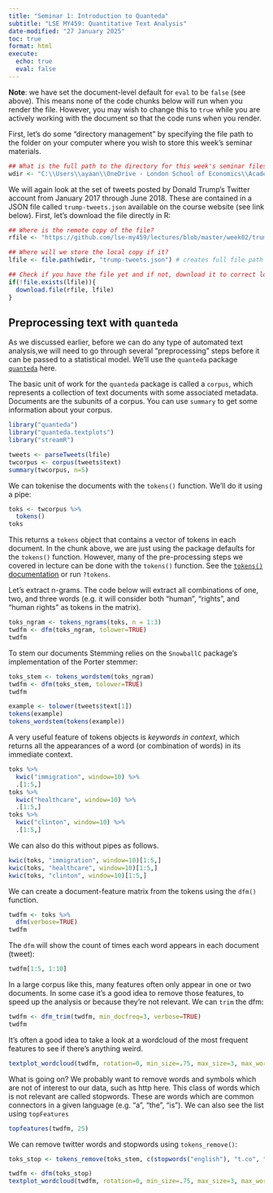 ```yaml
---
title: "Seminar 1: Introduction to Quanteda"
subtitle: "LSE MY459: Quantitative Text Analysis"
date-modified: "27 January 2025" 
toc: true
format: html
execute:
  echo: true
  eval: false
---
```


**Note**: we have set the document-level default for `eval` to be `false` (see above). This means none of the code chunks below will run when you render the file. However, you may wish to change this to `true` while you are actively working with the document so that the code runs when you render.

First, let's do some "directory management" by specifying the file path to the folder on your computer where you wish to store this week's seminar materials. 

```r
## What is the full path to the directory for this week's seminar files?
wdir <- "C:\\Users\\ayaan\\OneDrive - London School of Economics\\Academics\\MPA_DSPP\\Text Analysis\\lectures\\week02" # <- paste your path here
```

We will again look at the set of tweets posted by Donald Trump's Twitter account from January 2017 through June 2018. These are contained in a JSON file called `trump-tweets.json` available on the course website (see link below). First, let's download the file directly in R:

```r
## Where is the remote copy of the file?
rfile <- "https://github.com/lse-my459/lectures/blob/master/week02/trump-tweets.json"

## Where will we store the local copy if it?
lfile <- file.path(wdir, "trump-tweets.json") # creates full file path

## Check if you have the file yet and if not, download it to correct location
if(!file.exists(lfile)){
  download.file(rfile, lfile)
}
```

## Preprocessing text with `quanteda`

As we discussed earlier, before we can do any type of automated text analysis,we will need to go through several "preprocessing" steps before it can be passed to a statistical model. We'll use the `quanteda` package  [`quanteda`](https://quanteda.io/) here.

The basic unit of work for the `quanteda` package is called a `corpus`, which represents a collection of text documents with some associated metadata. Documents are the subunits of a corpus. You can use `summary` to get some information about your corpus.

```r
library("quanteda")
library("quanteda.textplots")
library("streamR")

tweets <- parseTweets(lfile)
twcorpus <- corpus(tweets$text)
summary(twcorpus, n=5)
```

We can tokenise the documents with the `tokens()` function. We'll do it using a pipe:

```r
toks <- twcorpus %>%
  tokens()
toks
```

This returns a `tokens` object that contains a vector of tokens in each document. In the chunk above, we are just using the package defaults for the `tokens()` function. However, many of the pre-processing steps we covered in lecture can be done with the `tokens()` function. See the [`tokens()` documentation](https://quanteda.io/reference/tokens.html) or run `?tokens`.

Let's extract n-grams. The code below will extract all combinations of one, two, and three words (e.g. it will consider both "human", "rights", and "human rights" as tokens in the matrix).

```r
toks_ngram <- tokens_ngrams(toks, n = 1:3)
twdfm <- dfm(toks_ngram, tolower=TRUE)
twdfm
```

To stem our documents Stemming relies on the `SnowballC` package's implementation of the Porter stemmer:

```r
toks_stem <- tokens_wordstem(toks_ngram)
twdfm <- dfm(toks_stem, tolower=TRUE)
twdfm

example <- tolower(tweets$text[1])
tokens(example)
tokens_wordstem(tokens(example))
```


A very useful feature of tokens objects is _keywords in context_, which returns all the appearances of a word (or combination of words) in its immediate context.

```r
toks %>%
  kwic("immigration", window=10) %>%
  .[1:5,]
toks %>%
  kwic("healthcare", window=10) %>%
  .[1:5,]
toks %>%
  kwic("clinton", window=10) %>%
  .[1:5,]
```

We can also do this without pipes as follows.

```r
kwic(toks, "immigration", window=10)[1:5,]
kwic(toks, "healthcare", window=10)[1:5,]
kwic(toks, "clinton", window=10)[1:5,]
```

We can create a document-feature matrix from the tokens using the `dfm()` function.
 
```r
twdfm <- toks %>%
  dfm(verbose=TRUE)
twdfm
```

The `dfm` will show the count of times each word appears in each document (tweet):

```r
twdfm[1:5, 1:10]
```


In a large corpus like this, many features often only appear in one or two documents. In some case it's a good idea to remove those features, to speed up the analysis or because they're not relevant. We can `trim` the dfm:

```r
twdfm <- dfm_trim(twdfm, min_docfreq=3, verbose=TRUE)
twdfm
```

It's often a good idea to take a look at a wordcloud of the most frequent features to see if there's anything weird.

```r
textplot_wordcloud(twdfm, rotation=0, min_size=.75, max_size=3, max_words=50)
```

What is going on? We probably want to remove words and symbols which are not of interest to our data, such as http here. This class of words which is not relevant are called stopwords. These are words which are common connectors in a given language (e.g. "a", "the", "is"). We can also see the list using `topFeatures`

```r
topfeatures(twdfm, 25)
```

We can remove twitter words and stopwords using `tokens_remove()`:

```r
toks_stop <- tokens_remove(toks_stem, c(stopwords("english"), "t.co", "https", "rt", "amp", "http", "t.c", "can", "u"))

twdfm <- dfm(toks_stop)
textplot_wordcloud(twdfm, rotation=0, min_size=.75, max_size=3, max_words=50)
```

